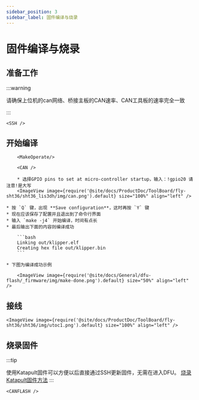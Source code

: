 ```yaml
---
sidebar_position: 3
sidebar_label: 固件编译与烧录
---
```




# 固件编译与烧录

## 准备工作

:::warning

请确保上位机的can网络、桥接主板的CAN速率、CAN工具板的速率完全一致

:::

    <SSH />
            
## 开始编译           

        <MakeOperate/>

        <CAN />

        * 选择GPIO pins to set at micro-controller startup，输入：!gpio20 请注意!是大写
        <ImageView image={require('@site/docs/ProductDoc/ToolBoard/fly-sht36/sht36_lis3dh/img/can.png').default} size="100%" align="left" />

    * 按 `Q` 键，出现 **Save configuration**，这时再按 `Y` 键
    * 现在应该保存了配置并且退出到了命令行界面
    * 输入 `make -j4` 开始编译，时间有点长
    * 最后输出下面的内容则编译成功

        ```bash
        Linking out/klipper.elf
        Creating hex file out/klipper.bin
        ```
        
    * 下图为编译成功示例

        <ImageView image={require('@site/docs/General/dfu-flash/_firmware/img/make-done.png').default} size="50%" align="left" />


## 接线

    <ImageView image={require('@site/docs/ProductDoc/ToolBoard/fly-sht36/sht36/img/utoc1.png').default} size="100%" align="left" />


<LSUSB />

## 烧录固件

:::tip

使用Katapult固件可以方便以后直接通过SSH更新固件，无需在进入DFU。
[烧录Katapult固件方法](https://mellow-next.klipper.cn/docs/ProductDoc/ToolBoard/fly-sht36/sht36_v2/canboot "点击即可跳转") 
:::


    <CANFLASH />

